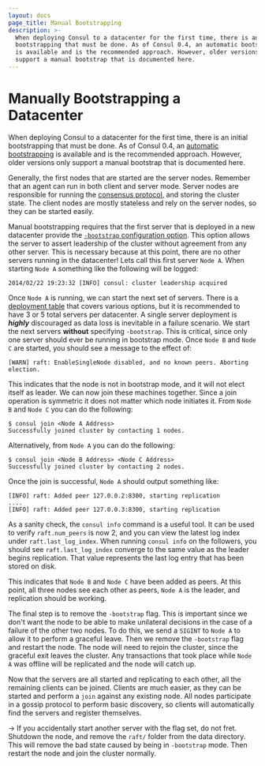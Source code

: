 ```yaml
---
layout: docs
page_title: Manual Bootstrapping
description: >-
  When deploying Consul to a datacenter for the first time, there is an initial
  bootstrapping that must be done. As of Consul 0.4, an automatic bootstrapping
  is available and is the recommended approach. However, older versions only
  support a manual bootstrap that is documented here.
---
```


# Manually Bootstrapping a Datacenter

When deploying Consul to a datacenter for the first time, there is an initial
bootstrapping that must be done. As of Consul 0.4, an
[automatic bootstrapping](/docs/install/bootstrapping) is available and is
the recommended approach. However, older versions only support a manual
bootstrap that is documented here.

Generally, the first nodes that are started are the server nodes. Remember that
an agent can run in both client and server mode. Server nodes are responsible
for running the [consensus protocol](/docs/architecture/consensus), and
storing the cluster state. The client nodes are mostly stateless and rely on the
server nodes, so they can be started easily.

Manual bootstrapping requires that the first server that is deployed in a new
datacenter provide the [`-bootstrap` configuration option](/docs/agent/config/cli-flags#_bootstrap).
This option allows the server
to assert leadership of the cluster without agreement from any other server.
This is necessary because at this point, there are no other servers running in
the datacenter! Lets call this first server `Node A`. When starting `Node A`
something like the following will be logged:

```log
2014/02/22 19:23:32 [INFO] consul: cluster leadership acquired
```

Once `Node A` is running, we can start the next set of servers. There is a
[deployment table](/docs/architecture/consensus#deployment_table) that covers various
options, but it is recommended to have 3 or 5 total servers per datacenter. A
single server deployment is _**highly**_ discouraged as data loss is inevitable
in a failure scenario. We start the next servers **without** specifying
`-bootstrap`. This is critical, since only one server should ever be running in
bootstrap mode. Once `Node B` and `Node C` are started, you should see a
message to the effect of:

```log
[WARN] raft: EnableSingleNode disabled, and no known peers. Aborting election.
```

This indicates that the node is not in bootstrap mode, and it will not elect
itself as leader. We can now join these machines together. Since a join
operation is symmetric it does not matter which node initiates it. From
`Node B` and `Node C` you can do the following:

```shell-session
$ consul join <Node A Address>
Successfully joined cluster by contacting 1 nodes.
```

Alternatively, from `Node A` you can do the following:

```shell-session
$ consul join <Node B Address> <Node C Address>
Successfully joined cluster by contacting 2 nodes.
```

Once the join is successful, `Node A` should output something like:

```log
[INFO] raft: Added peer 127.0.0.2:8300, starting replication
....
[INFO] raft: Added peer 127.0.0.3:8300, starting replication
```

As a sanity check, the `consul info` command is a useful tool. It can be used to
verify `raft.num_peers` is now 2, and you can view the latest log index under
`raft.last_log_index`. When running `consul info` on the followers, you should
see `raft.last_log_index` converge to the same value as the leader begins
replication. That value represents the last log entry that has been stored on
disk.

This indicates that `Node B` and `Node C` have been added as peers. At this
point, all three nodes see each other as peers, `Node A` is the leader, and
replication should be working.

The final step is to remove the `-bootstrap` flag. This is important since we
don't want the node to be able to make unilateral decisions in the case of a
failure of the other two nodes. To do this, we send a `SIGINT` to `Node A` to
allow it to perform a graceful leave. Then we remove the `-bootstrap` flag and
restart the node. The node will need to rejoin the cluster, since the graceful
exit leaves the cluster. Any transactions that took place while `Node A` was
offline will be replicated and the node will catch up.

Now that the servers are all started and replicating to each other, all the
remaining clients can be joined. Clients are much easier, as they can be started
and perform a `join` against any existing node. All nodes participate in a
gossip protocol to perform basic discovery, so clients will automatically find
the servers and register themselves.

-> If you accidentally start another server with the flag set, do not fret.
Shutdown the node, and remove the `raft/` folder from the data directory. This
will remove the bad state caused by being in `-bootstrap` mode. Then restart the
node and join the cluster normally.
